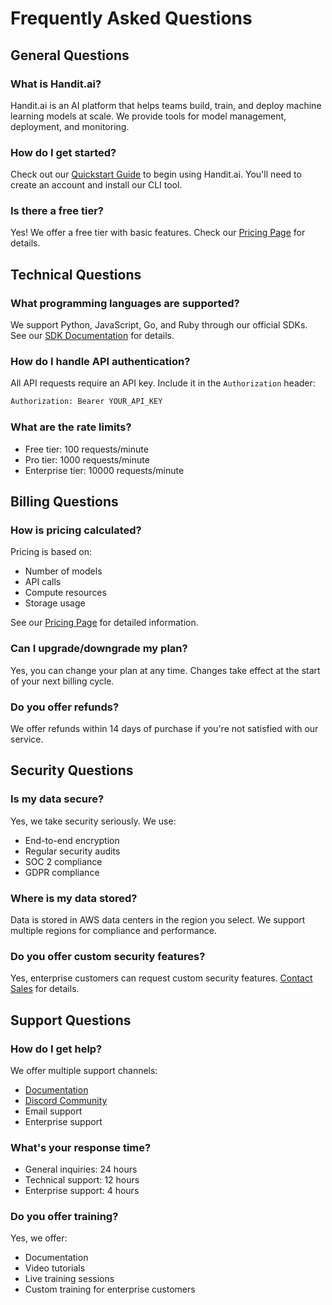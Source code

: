 # Frequently Asked Questions

## General Questions

### What is Handit.ai?
Handit.ai is an AI platform that helps teams build, train, and deploy machine learning models at scale. We provide tools for model management, deployment, and monitoring.

### How do I get started?
Check out our [Quickstart Guide](/guides/quickstart) to begin using Handit.ai. You'll need to create an account and install our CLI tool.

### Is there a free tier?
Yes! We offer a free tier with basic features. Check our [Pricing Page](/pricing) for details.

## Technical Questions

### What programming languages are supported?
We support Python, JavaScript, Go, and Ruby through our official SDKs. See our [SDK Documentation](/sdk) for details.

### How do I handle API authentication?
All API requests require an API key. Include it in the `Authorization` header:
```bash
Authorization: Bearer YOUR_API_KEY
```

### What are the rate limits?
- Free tier: 100 requests/minute
- Pro tier: 1000 requests/minute
- Enterprise tier: 10000 requests/minute

## Billing Questions

### How is pricing calculated?
Pricing is based on:
- Number of models
- API calls
- Compute resources
- Storage usage

See our [Pricing Page](/pricing) for detailed information.

### Can I upgrade/downgrade my plan?
Yes, you can change your plan at any time. Changes take effect at the start of your next billing cycle.

### Do you offer refunds?
We offer refunds within 14 days of purchase if you're not satisfied with our service.

## Security Questions

### Is my data secure?
Yes, we take security seriously. We use:
- End-to-end encryption
- Regular security audits
- SOC 2 compliance
- GDPR compliance

### Where is my data stored?
Data is stored in AWS data centers in the region you select. We support multiple regions for compliance and performance.

### Do you offer custom security features?
Yes, enterprise customers can request custom security features. [Contact Sales](/contact) for details.

## Support Questions

### How do I get help?
We offer multiple support channels:
- [Documentation](/)
- [Discord Community](https://https://discord.gg/wZbW9Bu5)
- Email support
- Enterprise support

### What's your response time?
- General inquiries: 24 hours
- Technical support: 12 hours
- Enterprise support: 4 hours

### Do you offer training?
Yes, we offer:
- Documentation
- Video tutorials
- Live training sessions
- Custom training for enterprise customers 